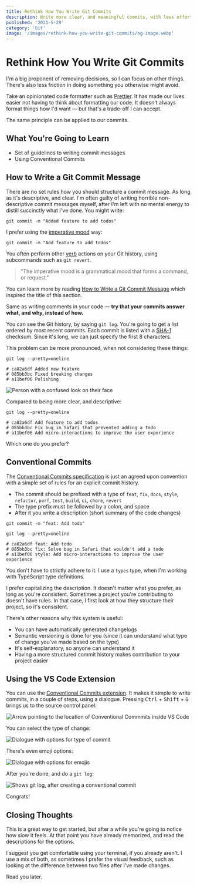 ```yaml
---
title: Rethink How You Write Git Commits
description: Write more clear, and meaningful commits, with less effort
published: '2021-5-29'
category: 'Git'
image: '/images/rethink-how-you-write-git-commits/og-image.webp'
---
```


# Rethink How You Write Git Commits

I'm a big proponent of removing decisions, so I can focus on other things. There's also less friction in doing something you otherwise might avoid.

Take an opinionated code formatter such as [Prettier](https://prettier.io/). It has made our lives easier not having to think about formatting our code. It doesn't always format things how I'd want — but that's a trade-off I can accept.

The same principle can be applied to our commits.

## What You're Going to Learn

- Set of guidelines to writing commit messages
- Using Conventional Commits

## How to Write a Git Commit Message

There are no set rules how you should structure a commit message. As long as it's descriptive, and clear. I'm often guilty of writing horrible non-descriptive commit messages myself, after I'm left with no mental energy to distill succinctly what I've done. You might write:

```shell:terminal
git commit -m "Added feature to add todos"
```

I prefer using the [imperative mood](https://en.wikipedia.org/wiki/Imperative_mood) way:

```shell:terminal
git commit -m "Add feature to add todos"
```

You often perform other [verb](https://en.wikipedia.org/wiki/Verb) actions on your Git history, using subcommands such as `git revert`.

> "The imperative mood is a grammatical mood that forms a command, or request."

You can learn more by reading [How to Write a Git Commit Message](https://chris.beams.io/posts/git-commit/) which inspired the title of this section.

Same as writing comments in your code — **try that your commits answer what, and why, instead of how.**

You can see the Git history, by saying `git log`. You're going to get a list ordered by most recent commits. Each commit is listed with a [SHA-1](https://en.wikipedia.org/wiki/SHA-1) checksum. Since it's long, we can just specify the first 8 characters.

This problem can be more pronounced, when not considering these things:

```shell:terminal
git log --pretty=oneline

# ca82a6df Added new feature
# 085bb3bc Fixed breaking changes
# a11bef06 Polishing
```

<Image
  height={247}
  width={270}
  src="/images/rethink-how-you-write-git-commits/confused.webp"
  alt="Person with a confused look on their face"
  inline={true}
/>

Compared to being more clear, and descriptive:

```shell:terminal
git log --pretty=oneline

# ca82a6df Add feature to add todos
# 085bb3bc Fix bug in Safari that prevented adding a todo
# a11bef06 Add micro-interactions to improve the user experience
```

Which one do you prefer?

## Conventional Commits

The [Conventional Commits specification](https://www.conventionalcommits.org/en/v1.0.0/) is just an agreed upon convention with a simple set of rules for an explicit commit history.

- The commit should be prefixed with a type of `feat`, `fix`, `docs`, `style`, `refactor`, `perf`, `test`, `build`, `ci`, `chore`, `revert`
- The type prefix must be followed by a colon, and space
- After it you write a description (short summary of the code changes)

```shell:terminal
git commit -m "feat: Add todo"
```

```shell:terminal
git log --pretty=oneline

# ca82a6df feat: Add todo
# 085bb3bc fix: Solve bug in Safari that wouldn't add a todo
# a11bef06 style: Add micro-interactions to improve the user experience
```

You don't have to strictly adhere to it. I use a `types` type, when I'm working with TypeScript type definitions.

I prefer capitalizing the description. It doesn't matter what you prefer, as long as you're consistent. Sometimes a project you're contributing to doesn't have rules. In that case, I first look at how they structure their project, so it's consistent.

There's other reasons why this system is useful:

- You can have automatically generated changelogs
- Semantic versioning is done for you (since it can understand what type of change you've made based on the type)
- It's self-explanatory, so anyone can understand it
- Having a more structured commit history makes contribution to your project easier

## Using the VS Code Extension

You can use the [Conventional Commits extension](https://marketplace.visualstudio.com/items?itemName=vivaxy.vscode-conventional-commits). It makes it simple to write commits, in a couple of steps, using a dialogue. Pressing <kbd>Ctrl</kbd> + <kbd>Shift</kbd> + <kbd>G</kbd> brings us to the source control panel:

<Image
  height={163}
  width={368}
  src="/images/rethink-how-you-write-git-commits/git.png"
  alt="Arrow pointing to the location of Conventional Commmits inside VS Code"
  inline={true}
/>

You can select the type of change:

<Image
  height={388}
  width={678}
  src="/images/rethink-how-you-write-git-commits/options.png"
  alt="Dialogue with options for type of commit"
/>

There's even emoji options:

<Image
  height={389}
  width={686}
  src="/images/rethink-how-you-write-git-commits/gitmoji.png"
  alt="Dialogue with options for emojis"
/>

After you're done, and do a `git log`:

<Image
  height={188}
  width={678}
  src="/images/rethink-how-you-write-git-commits/commit.png"
  alt="Shows git log, after creating a conventional commit"
/>

Congrats!

## Closing Thoughts

This is a great way to get started, but after a while you're going to notice how slow it feels. At that point you have already memorized, and read the descriptions for the options.

I suggest you get comfortable using your terminal, if you already aren't. I use a mix of both, as sometimes I prefer the visual feedback, such as looking at the difference between two files after I've made changes.

Read you later.
